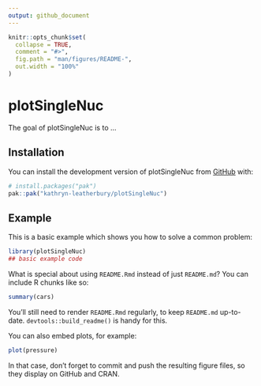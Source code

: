 ```yaml
---
output: github_document
---
```


<!-- README.md is generated from README.Rmd. Please edit that file -->

```r
knitr::opts_chunk$set(
  collapse = TRUE,
  comment = "#>",
  fig.path = "man/figures/README-",
  out.width = "100%"
)
```

# plotSingleNuc

<!-- badges: start -->
<!-- badges: end -->

The goal of plotSingleNuc is to ...

## Installation

You can install the development version of plotSingleNuc from [GitHub](https://github.com/) with:

``` r
# install.packages("pak")
pak::pak("kathryn-leatherbury/plotSingleNuc")
```

## Example

This is a basic example which shows you how to solve a common problem:

```r
library(plotSingleNuc)
## basic example code
```

What is special about using `README.Rmd` instead of just `README.md`? You can include R chunks like so:

```r
summary(cars)
```

You'll still need to render `README.Rmd` regularly, to keep `README.md` up-to-date. `devtools::build_readme()` is handy for this.

You can also embed plots, for example:

```r
plot(pressure)
```

In that case, don't forget to commit and push the resulting figure files, so they display on GitHub and CRAN.
